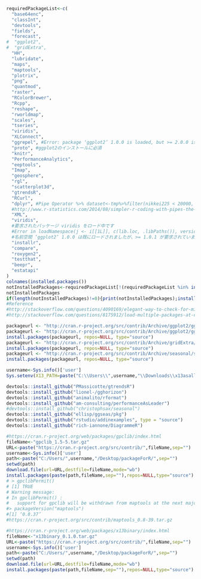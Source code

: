 ```r
requiredPackageList<-c(
  "base64enc",
  "classInt",
  "devtools",
  "fields",
  "forecast",
#  "ggplot2",
#  "gridExtra",
  "HH",
  "lubridate",
  "maps",
  "maptools",
  "plotrix",
  "png",
  "quantmod",
  "raster",
  "RColorBrewer",
  "Rcpp",
  "reshape",
  "rworldmap",
  "scales",
  "tseries",
  "viridis",
  "XLConnect",
  "ggrepel", #Error: package ‘ggplot2’ 1.0.0 is loaded, but >= 2.0.0 is required by ‘ggrepel’
  "proto", #ggplot2のインストールに必須
  "knitr",
  "PerformanceAnalytics",
  "eeptools",
  "Imap",
  "geosphere",
  "rgl",
  "scatterplot3d",
  "gtrendsR",
  "RCurl",
  "dplyr", #Pipe Operator %>% dataset<-tmp%>%filter(nikkei225 < 20000, usdjpy > 100)
  #http://www.r-statistics.com/2014/08/simpler-r-coding-with-pipes-the-present-and-future-of-the-magrittr-package/
  "XML",
  "viridis",
  #要求されたパッケージ viridis をロード中です 
  #Error in loadNamespace(j <- i[[1L]], c(lib.loc, .libPaths()), versionCheck = vI[[j]]) : 
  #名前空間 ‘ggplot2’ 1.0.0 は既にロードされましたが、>= 1.0.1 が要求されています 
  "installr",
  "compare",
  "roxygen2",
  "testthat",
  "beepr",
  "estatapi"
)
colnames(installed.packages())
notInstalledPackages<-requiredPackageList[!(requiredPackageList %in% installed.packages()[,"Package"])] #apply logical vector to requiredPackageList
notInstalledPackages
if(length(notInstalledPackages)!=0){print(notInstalledPackages);install.packages(notInstalledPackages)}
#Reference 
#http://stackoverflow.com/questions/4090169/elegant-way-to-check-for-missing-packages-and-install-them
#http://stackoverflow.com/questions/8175912/load-multiple-packages-at-once
```

```r
packageurl <- "http://cran.r-project.org/src/contrib/Archive/ggplot2/ggplot2_1.0.0.tar.gz"
packageurl <- "http://cran.r-project.org/src/contrib/Archive/ggplot2/ggplot2_1.0.1.tar.gz"
install.packages(packageurl, repos=NULL, type="source")
packageurl <- "http://cran.r-project.org/src/contrib/Archive/gridExtra/gridExtra_0.9.1.tar.gz"
install.packages(packageurl, repos=NULL, type="source")
packageurl <- "http://cran.r-project.org/src/contrib/Archive/seasonal/seasonal_0.80.0.tar.gz"
install.packages(packageurl, repos=NULL, type="source")
```

```r
username<-Sys.info()['user']
Sys.setenv(X13_PATH=paste("C:\\Users\\",username,"\\Downloads\\x13asall_V1.1_B19\\x13as",sep=""))
```

```r
devtools::install_github("PMassicotte/gtrendsR")
devtools::install_github("lionel-/gghorizon")
devtools::install_github("animalito/rformat")
devtools::install_github("am-consulting/performanceAsLeader")
#devtools::install_github("christophsax/seasonal")
devtools::install_github("ellisp/ggseas/pkg")
devtools::install_github("rstudio/addinexamples", type = "source")
devtools::install_github("rich-iannone/DiagrammeR")
```

```r
#https://cran.r-project.org/web/packages/gpclib/index.html
fileName<-"gpclib_1.5-5.tar.gz"
URL<-paste("https://cran.r-project.org/src/contrib/",fileName,sep="")
username<-Sys.info()['user']
path<-paste("C:/Users/",username,"/Desktop/packageForR/",sep="")
setwd(path)
download.file(url=URL,destfile=fileName,mode="wb")
install.packages(paste(path,fileName,sep=""),repos=NULL,type="source")
# > gpclibPermit()
# [1] TRUE
# Warning message:
# In gpclibPermit() :
#   support for gpclib will be withdrawn from maptools at the next major release
#> packageVersion("maptools")
#[1] ‘0.8.37’
#https://cran.r-project.org/src/contrib/maptools_0.8-39.tar.gz
```

```r
#https://cran.r-project.org/web/packages/x13binary/index.html
fileName<-"x13binary_0.1.0.tar.gz"
URL<-paste("https://cran.r-project.org/src/contrib/",fileName,sep="")
username<-Sys.info()['user']
path<-paste("C:/Users/",username,"/Desktop/packageForR/",sep="")
setwd(path)
download.file(url=URL,destfile=fileName,mode="wb")
install.packages(paste(path,fileName,sep=""),repos=NULL,type="source")
```